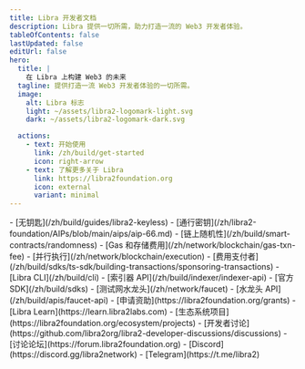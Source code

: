 ```yaml
---
title: Libra 开发者文档
description: Libra 提供一切所需，助力打造一流的 Web3 开发者体验。
tableOfContents: false
lastUpdated: false
editUrl: false
hero:
  title: |
    在 Libra 上构建 Web3 的未来
  tagline: 提供打造一流 Web3 开发者体验的一切所需。
  image:
    alt: Libra 标志
    light: ~/assets/libra2-logomark-light.svg
    dark: ~/assets/libra2-logomark-dark.svg

  actions:
    - text: 开始使用
      link: /zh/build/get-started
      icon: right-arrow
    - text: 了解更多关于 Libra
      link: https://libra2foundation.org
      icon: external
      variant: minimal
---
```



<CardGrid>
  <ListCard title="功能" iconName="lightning">
    - [无钥匙](/zh/build/guides/libra2-keyless)
    - [通行密钥](/zh/libra2-foundation/AIPs/blob/main/aips/aip-66.md)
    - [链上随机性](/zh/build/smart-contracts/randomness)
    - [Gas 和存储费用](/zh/network/blockchain/gas-txn-fee)
    - [并行执行](/zh/network/blockchain/execution)
    - [费用支付者](/zh/build/sdks/ts-sdk/building-transactions/sponsoring-transactions)
  </ListCard>

  <ListCard title="工具" iconName="terminal">
    - [Libra CLI](/zh/build/cli)
    - [索引器 API](/zh/build/indexer/indexer-api)
    - [官方 SDK](/zh/build/sdks)
    - [测试网水龙头](/zh/network/faucet)
    - [水龙头 API](/zh/build/apis/faucet-api)
  </ListCard>

  <ListCard title="资源" iconName="file-text">
    - [申请资助](https://libra2foundation.org/grants)
    - [Libra Learn](https://learn.libra2labs.com)
    - [生态系统项目](https://libra2foundation.org/ecosystem/projects)
  </ListCard>

  <ListCard title="联系" iconName="globe-simple">
    - [开发者讨论](https://github.com/libra2org/libra2-developer-discussions/discussions)
    - [讨论论坛](https://forum.libra2foundation.org)
    - [Discord](https://discord.gg/libra2network)
    - [Telegram](https://t.me/libra2)
  </ListCard>
</CardGrid>
